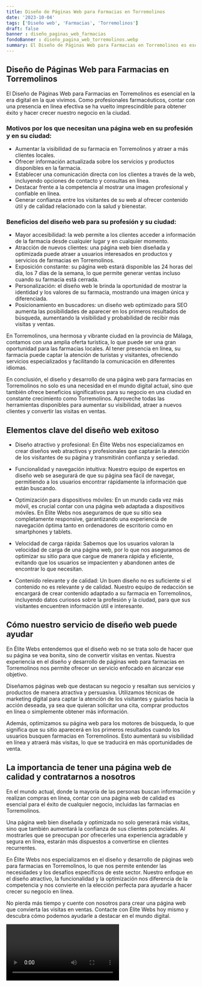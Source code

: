 ```yaml
---
title: Diseño de Páginas Web para Farmacias en Torremolinos
date: '2023-10-04'
tags: ['Diseño web', 'Farmacias', 'Torremolinos']
draft: false
banner : diseño_paginas_web_farmacias
fondoBanner : diseño_pagina_web_torremolinos.webp
summary: El Diseño de Páginas Web para Farmacias en Torremolinos es esencial en la era digital en la que vivimos. Como profesionales farmacéuticos, contar con una presencia en línea efectiva se ha vuelto imprescindible para obtener éxito y hacer crecer nuestro negocio en la ciudad.
---
```


## Diseño de Páginas Web para Farmacias en Torremolinos

El Diseño de Páginas Web para Farmacias en Torremolinos es esencial en la era digital en la que vivimos. Como profesionales farmacéuticos, contar con una presencia en línea efectiva se ha vuelto imprescindible para obtener éxito y hacer crecer nuestro negocio en la ciudad.

### Motivos por los que necesitan una página web en su profesión y en su ciudad:
- Aumentar la visibilidad de su farmacia en Torremolinos y atraer a más clientes locales.
- Ofrecer información actualizada sobre los servicios y productos disponibles en la farmacia.
- Establecer una comunicación directa con los clientes a través de la web, incluyendo opciones de contacto y consultas en línea.
- Destacar frente a la competencia al mostrar una imagen profesional y confiable en línea.
- Generar confianza entre los visitantes de su web al ofrecer contenido útil y de calidad relacionado con la salud y bienestar.

### Beneficios del diseño web para su profesión y su ciudad:
- Mayor accesibilidad: la web permite a los clientes acceder a información de la farmacia desde cualquier lugar y en cualquier momento.
- Atracción de nuevos clientes: una página web bien diseñada y optimizada puede atraer a usuarios interesados en productos y servicios de farmacias en Torremolinos.
- Exposición constante: su página web estará disponible las 24 horas del día, los 7 días de la semana, lo que permite generar ventas incluso cuando su farmacia está cerrada.
- Personalización: el diseño web le brinda la oportunidad de mostrar la identidad y los valores de su farmacia, mostrando una imagen única y diferenciada.
- Posicionamiento en buscadores: un diseño web optimizado para SEO aumenta las posibilidades de aparecer en los primeros resultados de búsqueda, aumentando la visibilidad y probabilidad de recibir más visitas y ventas.

En Torremolinos, una hermosa y vibrante ciudad en la provincia de Málaga, contamos con una amplia oferta turística, lo que puede ser una gran oportunidad para las farmacias locales. Al tener presencia en línea, su farmacia puede captar la atención de turistas y visitantes, ofreciendo servicios especializados y facilitando la comunicación en diferentes idiomas.

En conclusión, el diseño y desarrollo de una página web para farmacias en Torremolinos no solo es una necesidad en el mundo digital actual, sino que también ofrece beneficios significativos para su negocio en una ciudad en constante crecimiento como Torremolinos. Aproveche todas las herramientas disponibles para aumentar su visibilidad, atraer a nuevos clientes y convertir las visitas en ventas.

<GifSeo />

<Cta />

## Elementos clave del diseño web exitoso

- Diseño atractivo y profesional: En Élite Webs nos especializamos en crear diseños web atractivos y profesionales que captarán la atención de los visitantes de su página y transmitirán confianza y seriedad.

- Funcionalidad y navegación intuitiva: Nuestro equipo de expertos en diseño web se asegurará de que su página sea fácil de navegar, permitiendo a los usuarios encontrar rápidamente la información que están buscando. 

- Optimización para dispositivos móviles: En un mundo cada vez más móvil, es crucial contar con una página web adaptada a dispositivos móviles. En Élite Webs nos aseguramos de que su sitio sea completamente responsive, garantizando una experiencia de navegación óptima tanto en ordenadores de escritorio como en smartphones y tablets.

- Velocidad de carga rápida: Sabemos que los usuarios valoran la velocidad de carga de una página web, por lo que nos aseguramos de optimizar su sitio para que cargue de manera rápida y eficiente, evitando que los usuarios se impacienten y abandonen antes de encontrar lo que necesitan.

- Contenido relevante y de calidad: Un buen diseño no es suficiente si el contenido no es relevante y de calidad. Nuestro equipo de redacción se encargará de crear contenido adaptado a su farmacia en Torremolinos, incluyendo datos curiosos sobre la profesión y la ciudad, para que sus visitantes encuentren información útil e interesante.

## Cómo nuestro servicio de diseño web puede ayudar

En Élite Webs entendemos que el diseño web no se trata solo de hacer que su página se vea bonita, sino de convertir visitas en ventas. Nuestra experiencia en el diseño y desarrollo de páginas web para farmacias en Torremolinos nos permite ofrecer un servicio enfocado en alcanzar ese objetivo.

Diseñamos páginas web que destacan su negocio y resaltan sus servicios y productos de manera atractiva y persuasiva. Utilizamos técnicas de marketing digital para captar la atención de los visitantes y guiarlos hacia la acción deseada, ya sea que quieran solicitar una cita, comprar productos en línea o simplemente obtener más información.

Además, optimizamos su página web para los motores de búsqueda, lo que significa que su sitio aparecerá en los primeros resultados cuando los usuarios busquen farmacias en Torremolinos. Esto aumentará su visibilidad en línea y atraerá más visitas, lo que se traducirá en más oportunidades de venta.

## La importancia de tener una página web de calidad y contratarnos a nosotros

En el mundo actual, donde la mayoría de las personas buscan información y realizan compras en línea, contar con una página web de calidad es esencial para el éxito de cualquier negocio, incluidas las farmacias en Torremolinos.

Una página web bien diseñada y optimizada no solo generará más visitas, sino que también aumentará la confianza de sus clientes potenciales. Al mostrarles que se preocupan por ofrecerles una experiencia agradable y segura en línea, estarán más dispuestos a convertirse en clientes recurrentes.

En Élite Webs nos especializamos en el diseño y desarrollo de páginas web para farmacias en Torremolinos, lo que nos permite entender las necesidades y los desafíos específicos de este sector. Nuestro enfoque en el diseño atractivo, la funcionalidad y la optimización nos diferencia de la competencia y nos convierte en la elección perfecta para ayudarle a hacer crecer su negocio en línea.

No pierda más tiempo y cuente con nosotros para crear una página web que convierta las visitas en ventas. Contacte con Élite Webs hoy mismo y descubra cómo podemos ayudarle a destacar en el mundo digital.

<Video />

<CtaBot job='Farmacias' city='Torremolinos'/>

<Gmaps query='Torremolinos+españa+maps' />